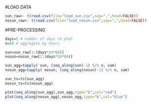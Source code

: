 #LOAD DATA
```r
sun_raw<- t(read.csv(file="load_sun.csv",sep=",",head=FALSE))
nosun_raw<- t(read.csv(file="load_nosun.csv",sep=",",head=FALSE))
```

#PRE-PROCESSING
```r

days=5 # number of days to plot
n=60 # aggregate by hours

sun=sun_raw[1:(days*24*60)]
nosun=nosun_raw[1:(days*24*60)]

sun_agg=tapply( sun, (seq_along(sun)-1) %/% n, sum)
nosun_agg=tapply( nosun, (seq_along(nosun)-1) %/% n, sum)

sun_ts=ts(sun_agg)
nosun_ts=ts(nosun_agg)


```
```r

plot(seq_along(sun_agg),sun_agg,type="b",col="red")
plot(seq_along(nosun_agg),nosun_agg,type="b",col="blue")
```


